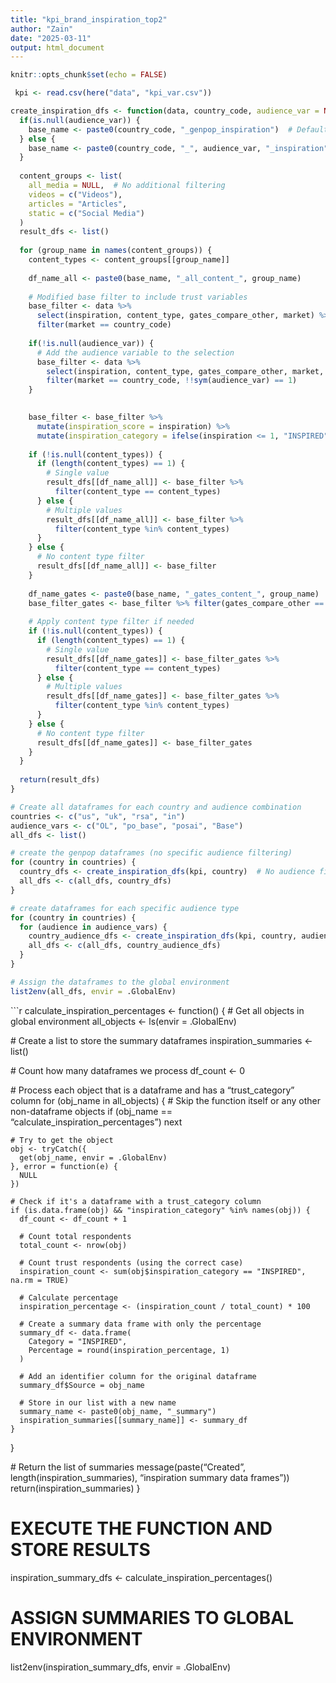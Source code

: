 ---
title: "kpi_brand_inspiration_top2"
author: "Zain"
date: "2025-03-11"
output: html_document
---

```{r setup, include=FALSE}
knitr::opts_chunk$set(echo = FALSE)
```

```{r}
 kpi <- read.csv(here("data", "kpi_var.csv"))

```


```{r}
create_inspiration_dfs <- function(data, country_code, audience_var = NULL) {
  if(is.null(audience_var)) {
    base_name <- paste0(country_code, "_genpop_inspiration")  # Default to genpop if no audience specified
  } else {
    base_name <- paste0(country_code, "_", audience_var, "_inspiration")
  }
  
  content_groups <- list(
    all_media = NULL,  # No additional filtering
    videos = c("Videos"),
    articles = "Articles",
    static = c("Social Media")
  )
  result_dfs <- list()
  
  for (group_name in names(content_groups)) {
    content_types <- content_groups[[group_name]]
    
    df_name_all <- paste0(base_name, "_all_content_", group_name)
    
    # Modified base filter to include trust variables
    base_filter <- data %>%
      select(inspiration, content_type, gates_compare_other, market) %>%
      filter(market == country_code)
    
    if(!is.null(audience_var)) {
      # Add the audience variable to the selection
      base_filter <- data %>%
        select(inspiration, content_type, gates_compare_other, market, !!sym(audience_var)) %>%
        filter(market == country_code, !!sym(audience_var) == 1)
    }
    

    base_filter <- base_filter %>%
      mutate(inspiration_score = inspiration) %>%
      mutate(inspiration_category = ifelse(inspiration <= 1, "INSPIRED", "Not INSPIRED"))
    
    if (!is.null(content_types)) {
      if (length(content_types) == 1) {
        # Single value
        result_dfs[[df_name_all]] <- base_filter %>% 
          filter(content_type == content_types)
      } else {
        # Multiple values
        result_dfs[[df_name_all]] <- base_filter %>% 
          filter(content_type %in% content_types)
      }
    } else {
      # No content type filter
      result_dfs[[df_name_all]] <- base_filter
    }
    
    df_name_gates <- paste0(base_name, "_gates_content_", group_name)
    base_filter_gates <- base_filter %>% filter(gates_compare_other == 1)
    
    # Apply content type filter if needed
    if (!is.null(content_types)) {
      if (length(content_types) == 1) {
        # Single value
        result_dfs[[df_name_gates]] <- base_filter_gates %>% 
          filter(content_type == content_types)
      } else {
        # Multiple values
        result_dfs[[df_name_gates]] <- base_filter_gates %>% 
          filter(content_type %in% content_types)
      }
    } else {
      # No content type filter
      result_dfs[[df_name_gates]] <- base_filter_gates
    }
  }
  
  return(result_dfs)
}

# Create all dataframes for each country and audience combination
countries <- c("us", "uk", "rsa", "in")
audience_vars <- c("OL", "po_base", "posai", "Base")
all_dfs <- list()

# create the genpop dataframes (no specific audience filtering)
for (country in countries) {
  country_dfs <- create_inspiration_dfs(kpi, country)  # No audience filter
  all_dfs <- c(all_dfs, country_dfs)
}

# create dataframes for each specific audience type
for (country in countries) {
  for (audience in audience_vars) {
    country_audience_dfs <- create_inspiration_dfs(kpi, country, audience)
    all_dfs <- c(all_dfs, country_audience_dfs)
  }
}

# Assign the dataframes to the global environment
list2env(all_dfs, envir = .GlobalEnv)

```

```{r}

calculate_inspiration_percentages <- function() {
  # Get all objects in global environment
  all_objects <- ls(envir = .GlobalEnv)
  
  # Create a list to store the summary dataframes
  inspiration_summaries <- list()
  
  # Count how many dataframes we process
  df_count <- 0
  
  # Process each object that is a dataframe and has a "trust_category" column
  for (obj_name in all_objects) {
    # Skip the function itself or any other non-dataframe objects
    if (obj_name == "calculate_inspiration_percentages") next
    
    # Try to get the object
    obj <- tryCatch({
      get(obj_name, envir = .GlobalEnv)
    }, error = function(e) {
      NULL
    })
    
    # Check if it's a dataframe with a trust_category column
    if (is.data.frame(obj) && "inspiration_category" %in% names(obj)) {
      df_count <- df_count + 1
      
      # Count total respondents
      total_count <- nrow(obj)
      
      # Count trust respondents (using the correct case)
      inspiration_count <- sum(obj$inspiration_category == "INSPIRED", na.rm = TRUE)
      
      # Calculate percentage
      inspiration_percentage <- (inspiration_count / total_count) * 100
      
      # Create a summary data frame with only the percentage
      summary_df <- data.frame(
        Category = "INSPIRED",
        Percentage = round(inspiration_percentage, 1)
      )
      
      # Add an identifier column for the original dataframe
      summary_df$Source = obj_name
      
      # Store in our list with a new name
      summary_name <- paste0(obj_name, "_summary")
      inspiration_summaries[[summary_name]] <- summary_df
    }
  }
  
  # Return the list of summaries
  message(paste("Created", length(inspiration_summaries), "inspiration summary data frames"))
  return(inspiration_summaries)
}

# EXECUTE THE FUNCTION AND STORE RESULTS
inspiration_summary_dfs <- calculate_inspiration_percentages()

# ASSIGN SUMMARIES TO GLOBAL ENVIRONMENT
list2env(inspiration_summary_dfs, envir = .GlobalEnv)



